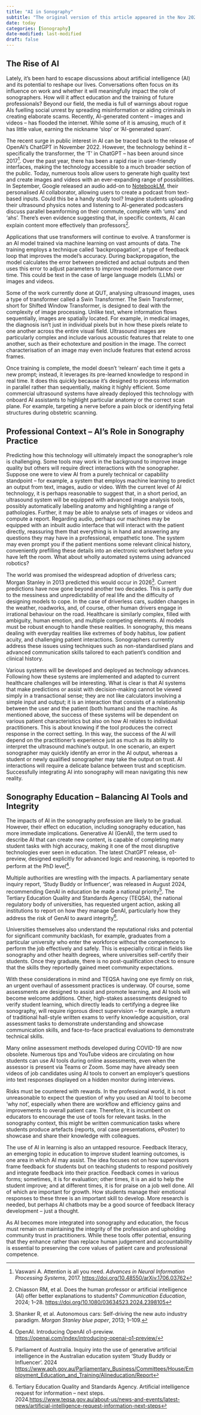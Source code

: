 ```yaml
---
title: "AI in Sonography"
subtitle: "The original version of this article appeared in the Nov 2024 edition of the ASA - Soundefects News."
date: today
categories: [Sonography]
date-modified: last-modified
draft: false
---
```


## The Rise of AI

Lately, it’s been hard to escape discussions about artificial intelligence (AI) and its potential to reshape our lives. Conversations often focus on its influence on work and whether it will meaningfully impact the role of sonographers. How will it affect education and the training of future professionals? Beyond our field, the media is full of warnings about rogue AIs fuelling social unrest by spreading misinformation or aiding criminals in creating elaborate scams. Recently, AI-generated content – images and videos – has flooded the internet. While some of it is amusing, much of it has little value, earning the nickname ‘slop’ or ‘AI-generated spam’.

The recent surge in public interest in AI can be traced back to the release of OpenAI’s ChatGPT in November 2022. However, the technology behind it – specifically the transformer, the ‘T’ in ChatGPT – has been around since 2017[^1]. Over the past year, there has been a rapid rise in user-friendly interfaces, making the technology accessible to a much broader section of the public. Today, numerous tools allow users to generate high quality text and create images and videos with an ever-expanding range of possibilities. In September, Google released an audio add-on to [NotebookLM](https://notebooklm.google/), their personalised AI collaborator, allowing users to create a podcast from text-based inputs. Could this be a handy study tool? Imagine students uploading their ultrasound physics notes and listening to AI-generated podcasters discuss parallel beamforming on their commute, complete with ‘ums’ and ‘ahs’. There’s even evidence suggesting that, in specific contexts, AI can explain content more effectively than professors[^2].

[^1]: Vaswani A. Attention is all you need. *Advances in Neural Information Processing Systems*, 2017. <https://doi.org/10.48550/arXiv.1706.03762>

[^2]: Chiasson RM, et al. Does the human professor or artificial intelligence (AI) offer better explanations to students? *Communication Education*, 2024; 1–28. <https://doi.org/10.1080/03634523.2024.2398105>

Applications that use transformers will continue to evolve. A transformer is an AI model trained via machine learning on vast amounts of data. The training employs a technique called ‘backpropagation’, a type of feedback loop that improves the model’s accuracy. During backpropagation, the model calculates the error between predicted and actual outputs and then uses this error to adjust parameters to improve model performance over time. This could be text in the case of large language models (LLMs) or images and videos.

Some of the work currently done at QUT, analysing ultrasound images, uses a type of transformer called a Swin Transformer. The Swin Transformer, short for Shifted Window Transformer, is designed to deal with the complexity of image processing. Unlike text, where information flows sequentially, images are spatially located. For example, in medical images, the diagnosis isn’t just in individual pixels but in how these pixels relate to one another across the entire visual field. Ultrasound images are particularly complex and include various acoustic features that relate to one another, such as their echotexture and position in the image. The correct characterisation of an image may even include features that extend across frames.

Once training is complete, the model doesn’t ‘relearn’ each time it gets a new prompt; instead, it leverages its pre-learned knowledge to respond in real time. It does this quickly because it’s designed to process information in parallel rather than sequentially, making it highly efficient. Some commercial ultrasound systems have already deployed this technology with onboard AI assistants to highlight particular anatomy or the correct scan plane. For example, targeting a nerve before a pain block or identifying fetal structures during obstetric scanning.

## Professional Context – AI’s Role in Sonography Practice

Predicting how this technology will ultimately impact the sonographer’s role is challenging. Some tools may work in the background to improve image quality but others will require direct interactions with the sonographer. Suppose one were to view AI from a purely technical or capability standpoint – for example, a system that employs machine learning to predict an output from text, images, audio or video. With the current level of AI technology, it is perhaps reasonable to suggest that, in a short period, an ultrasound system will be equipped with advanced image analysis tools, possibly automatically labelling anatomy and highlighting a range of pathologies. Further, it may be able to analyse sets of images or videos and compute a report. Regarding audio, perhaps our machines may be equipped with an inbuilt audio interface that will interact with the patient directly, reassuring them that everything is in hand and answering any questions they may have in a professional, empathetic tone. The system may even prompt you if the patient mentions some relevant clinical history, conveniently prefilling these details into an electronic worksheet before you have left the room. What about wholly automated systems using advanced robotics?

The world was promised the widespread adoption of driverless cars; Morgan Stanley in 2013 predicted this would occur in 2026[^3]. Current predictions have now gone beyond another two decades. This is partly due to the messiness and unpredictability of real life and the difficulty of designing models to cope. In the case of driverless cars, sudden changes in the weather, roadworks, and, of course, other human drivers engage in irrational behaviour on the road. Healthcare is similarly complex, filled with ambiguity, human emotion, and multiple competing elements. AI models must be robust enough to handle these realities. In sonography, this means dealing with everyday realities like extremes of body habitus, low patient acuity, and challenging patient interactions. Sonographers currently address these issues using techniques such as non-standardised plans and advanced communication skills tailored to each patient’s condition and clinical history.

[^3]: Shanker R, et al. Autonomous cars: Self-driving the new auto industry paradigm. *Morgan Stanley blue paper*, 2013; 1–109.

Various systems will be developed and deployed as technology advances. Following how these systems are implemented and adapted to current healthcare challenges will be interesting. What is clear is that AI systems that make predictions or assist with decision-making cannot be viewed simply in a transactional sense; they are not like calculators involving a simple input and output; it is an interaction that consists of a relationship between the user and the patient (both humans) and the machine. As mentioned above, the success of these systems will be dependent on various patient characteristics but also on how AI relates to individual practitioners. This is about knowing if the tool produces the correct response in the correct setting. In this way, the success of the AI will depend on the practitioner’s experience just as much as its ability to interpret the ultrasound machine’s output. In one scenario, an expert sonographer may quickly identify an error in the AI output, whereas a student or newly qualified sonographer may take the output on trust. AI interactions will require a delicate balance between trust and scepticism. Successfully integrating AI into sonography will mean navigating this new reality.

## Sonography Education – Balancing AI Tools and Integrity

The impacts of AI in the sonography profession are likely to be gradual. However, their effect on education, including sonography education, has more immediate implications. Generative AI (GenAI), the term used to describe AI that can create new content, is capable of completing many student tasks with high accuracy, making it one of the most disruptive technologies ever seen in education. The latest ChatGPT release, o1-preview, designed explicitly for advanced logic and reasoning, is reported to perform at the PhD level[^4].

[^4]: OpenAI. Introducing OpenAI o1-preview. <https://openai.com/index/introducing-openai-o1-preview/>

Multiple authorities are wrestling with the impacts. A parliamentary senate inquiry report, ‘Study Buddy or Influencer’, was released in August 2024, recommending GenAI in education be made a national priority[^5]. The Tertiary Education Quality and Standards Agency (TEQSA), the national regulatory body of universities, has requested urgent action, asking all institutions to report on how they manage GenAI, particularly how they address the risk of GenAI to award integrity[^6].

[^5]: Parliament of Australia. Inquiry into the use of generative artificial intelligence in the Australian education system ‘Study Buddy or Influencer’. 2024 <https://www.aph.gov.au/Parliamentary_Business/Committees/House/Employment_Education_and_Training/AIineducation/Report>

[^6]: Tertiary Education Quality and Standards Agency. Artificial intelligence request for information – next steps. 2024.<https://www.teqsa.gov.au/about-us/news-and-events/latest-news/artificial-intelligence-request-information-next-steps>

Universities themselves also understand the reputational risks and potential for significant community backlash, for example, graduates from a particular university who enter the workforce without the competence to perform the job effectively and safely. This is especially critical in fields like sonography and other health degrees, where universities self-certify their students. Once they graduate, there is no post-qualification check to ensure that the skills they reportedly gained meet community expectations.

With these considerations in mind and TEQSA having one eye firmly on risk, an urgent overhaul of assessment practices is underway. Of course, some assessments are designed to assist and promote learning, and AI tools will become welcome additions. Other, high-stakes assessments designed to verify student learning, which directly leads to certifying a degree like sonography, will require rigorous direct supervision – for example, a return of traditional hall-style written exams to verify knowledge acquisition, oral assessment tasks to demonstrate understanding and showcase communication skills, and face-to-face practical evaluations to demonstrate technical skills.

Many online assessment methods developed during COVID-19 are now obsolete. Numerous tips and YouTube videos are circulating on how students can use AI tools during online assessments, even when the assessor is present via Teams or Zoom. Some may have already seen videos of job candidates using AI tools to convert an employer’s questions into text responses displayed on a hidden monitor during interviews.

Risks must be countered with rewards. In the professional world, it is not unreasonable to expect the question of why you used an AI tool to become ‘why not’, especially when there are workflow and efficiency gains and improvements to overall patient care. Therefore, it is incumbent on educators to encourage the use of tools for relevant tasks. In the sonography context, this might be written communication tasks where students produce artefacts (reports, oral case presentations, ePoster) to showcase and share their knowledge with colleagues.

The use of AI in learning is also an untapped resource. Feedback literacy, an emerging topic in education to improve student learning outcomes, is one area in which AI may assist. The idea focuses not on how supervisors frame feedback for students but on teaching students to respond positively and integrate feedback into their practice. Feedback comes in various forms; sometimes, it is for evaluation; other times, it is an aid to help the student improve; and at different times, it is for praise on a job well done. All of which are important for growth. How students manage their emotional responses to these three is an important skill to develop. More research is needed, but perhaps AI chatbots may be a good source of feedback literacy development – just a thought.

As AI becomes more integrated into sonography and education, the focus must remain on maintaining the integrity of the profession and upholding community trust in practitioners. While these tools offer potential, ensuring that they enhance rather than replace human judgement and accountability is essential to preserving the core values of patient care and professional competence.
